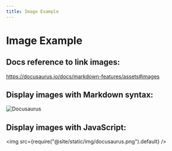 ```yaml
---
title: Image Example
---
```


# Image Example

## Docs reference to link images:

https://docusaurus.io/docs/markdown-features/assets#images

## Display images with Markdown syntax:

![Docusaurus](/img/docusaurus.png)

## Display images with JavaScript:

<img src={require("@site/static/img/docusaurus.png").default} />
